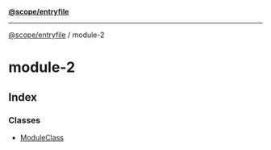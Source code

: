 [**@scope/entryfile**](../index.mdx)

***

[@scope/entryfile](../modules.mdx) / module-2

# module-2

## Index

### Classes

- [ModuleClass](classes/ModuleClass.mdx)
